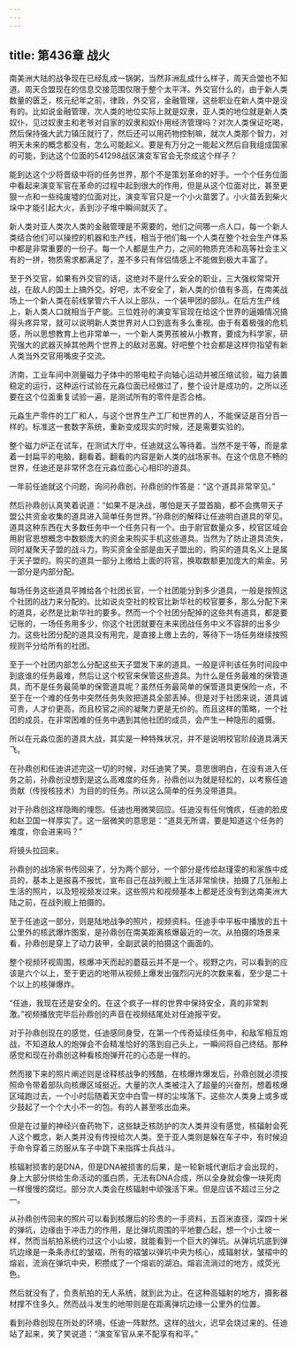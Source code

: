 ```yaml
---
---
---
```

title: 第436章 战火
---



南美洲大陆的战争现在已经乱成一锅粥，当然非洲乱成什么样子，周天合盟也不知道。周天合盟现在的信息交接范围仅限于整个太平洋。外交官什么的，由于新人类数量的匮乏，核元纪年之前，律政，外交官，金融管理，这些职业在新人类中是没有的。比如说金融管理，次人类的地位实际上就是奴隶，亚人类的地位就是新人类奴仆，见过奴隶主和老爷对自家的奴隶和奴仆用经济管理吗？对次人类保证吃喝，然后保持强大武力镇压就行了，然后还可以用药物控制嘛，就次人类那个智力，对明天未来的概念都没有，怎么可能起义。要是有万分之一能起义然后自我组成国家的可能，到达这个位面的541298战区演变军官会无奈成这个样子？

能到达这个少将晋级中将的任务世界，那个不是策划革命的好手。一个个任务位面中看起来演变军官在革命的过程中起到很大的作用，但是从这个位面对比，甚至更狠一点和一些纯废墟的位面对比，演变军官只是一个小火苗罢了。小火苗丢到柴火垛中才能引起大火，丢到沙子堆中瞬间就灭了。

新人类对亚人类次人类的金融管理是不需要的，他们之间哪一点人口，每一个新人类结合他们可以操控的机器和生产线，相当于他们每一个人类在整个社会生产体系中都是非常重要的一份子。每一个人都是生产力，之间的物质充沛和高等社会主义有的一拼，物质需求都满足了，差不多只有伴侣情感上不能做到极大丰富了。

至于外交官，如果有外交官的话，这绝对不是什么安全的职业，三大强权常常开战，在敌人的国土上搞外交。好吧，太不安全了，新人类的价值有多高，在南美战场上一个新人类在前线掌管六千人以上部队，一个装甲团的部队。在后方生产线上，新人类人口就相当于产能。三位姓孙的演变军官现在给这个世界的逼婚情况搞得头疼异常，就可以说明新人类世界对人口到底有多么重视。由于有着极强的危机感，所以思想教育上也非常单一，一个新人类男孩被从小教育，要成为科学家，研究强大的武器灭掉其他两个世界上的敌对恶魔。好吧整个社会都是这样你指望有新人类当外交官用嘴皮子交流。

济南，工业车间中测量磁力子体中的带电粒子向轴心运动并被压缩试验，磁力装置稳定的运行，这种运行试验在元淼位面已经做过了，整个设计是成功的，之所以还要在这个位面重复试验一遍，是测试所有的零件是否合格。

元淼生产零件的工厂和人，与这个世界生产工厂和世界的人，不能保证是百分百一样的。标准这一套数字系统，重新变成现实的时候，还是需要实验的。

整个磁力炉正在试车，在测试大厅中，任迪就这么等待着。当然不是干等，而是拿着一封扁平的电脑，翻看着。翻看的内容是新人类的战场家书。在这个信息不畅的世界，任迪还是非常怀念在元淼位面心心相印的道具。

一年前任迪就这个问题，询问孙鼎创，孙鼎创的作答是：“这个道具非常罕见。”

然后孙鼎创认真笑着说道：“如果不是决战，哪怕是天子盟首脑，都不会携带天子盟公共资金收集的道具进入简单任务世界。”孙鼎创的解释让任迪明白道具的罕见。道具这种东西在大多数任务中一个任务只有一个。由于尉官数量众多，校官区域会用尉官思想概念中数额庞大的资金来购买手机这些道具。当然为了防止道具流失，同时凝聚天子盟的战斗力，购买资金全部是由天子盟出的，购买的道具名义上是属于天子盟的。购买的道具一部分上缴给上面的将官，换取数额更加庞大的紫金。另一部分是内部分配。

每场任务这些道具平摊给各个社团长官，一个社团能分到多少道具，一般是按照这个社团的战力来分配的。比如说炎空社的校官比新华社的校官要多，那么分配下来的道具，必然是比新华社的要多。然而一个个社团分配掉的这些共有道具，都是要记账的，一场任务用多少，你这个社团就要在未来团战任务中义不容辞的出多少力。这些社团分配的道具没有用完，是直接上缴上去的，等待下一场任务继续按照规则平分给所有的社团。

至于一个社团内部怎么分配这些天子盟发下来的道具。一般是评判该任务时间段中到底谁的任务最难，然后让这个校官来保管这些道具。为什么是任务最难的保管道具，而不是任务最简单的保管道具呢？虽然任务最简单的保管道具更保险一点，不至于在一个难的任务中突然任务失败把道具全部丢掉。但是对于社团来说，道具诚可贵，人才价更高，而且校官之间的凝聚力更是无价的。而且这样的策略，一个社团的成员，在非常困难的任务中遇到其他社团的成员，会产生一种隐形的威慑。

所以在元淼位面的道具大战，其实是一种特殊状况，并不是说明校官阶段道具满天飞。

在孙鼎创和任迪讲述完这一切的时候，对任迪笑了笑。意思很明白，在没有进入任务之前，孙鼎创没想到是这么高难度的任务，孙鼎创以为就是轻松的，以考察任迪贡献（传授核技术）为目的的任务。所以这么简单的任务没带道具。

对于孙鼎创这样隐晦的埋怨。任迪也用微笑回应。任迪没有任何愧疚，任迪的脸皮和赵卫国一样厚实了。这一层微笑的意思是：“道具无所谓，要是知道这个任务的难度，你会进来吗？”

将镜头拉回来。

孙鼎创的战场家书传回来了，分为两个部分，一个部分是传给赵瑾雯的和家族中成员的，基本上是报喜不报忧，宣布自己在战列舰上生活非常愉快，拍摄了几张船上生活的照片，以及短视频发过来。这些照片和视频基本上都是还没有到达南美洲大陆之前，在战列舰上拍摄的。

至于任迪这一部分，则是陆地战争的照片，视频资料。任迪手中平板中播放的五十公里外的核武爆炸图案，是孙鼎创在南美距离核爆最近的一次。从拍摄的场景来看，孙鼎创是穿上了动力装甲，全副武装的拍摄这个画面的。

整个视频环视周围，核爆冲天而起的蘑菇云并不是一个。视野之内，可以看到的应该是六个以上，至于更远的地带从视频上爆发出强烈闪光的次数来看，至少是二十个以上的核弹爆炸。

“任迪，我现在还是安全的。在这个疯子一样的世界中保持安全，真的非常刺激。”视频播放完毕后孙鼎创的声音在视频结尾处对任迪报平安。

对于孙鼎创现在的感觉，任迪感同身受，在第一个传奇延续任务中，和敌军相互炮战，不知道敌人的炮弹会不会精准恰好的落到自己头上，一瞬间将自己终结。那种感觉和现在孙鼎创这种看核炮弹开花的心态是一样的。

然而接下来的照片阐述则是诠释核战争的残酷，在核爆炸爆发后，孙鼎创就必须按照命令带着部队向核爆区域挺近。大量的次人类被注入了超量的兴奋剂，想着核爆区域跑过去，一个小时后随着天空中白雪一样的尘埃落下。这些次人类身上或多或少鼓起了一个个大小不一的包。有的人甚至咳出血来。

但是在过量的神经兴奋药物下，这些缺乏核防护的次人类并没有感觉，核辐射会死人这个概念，新人类并没有传授给次人类。至于亚人类则是躲在车子中，有时候迫于命令穿着三防服从车子中跳下来指挥士兵战斗。

核辐射损害的是DNA，但是DNA被损害的后果，是一轮新城代谢后才会出现的，身上大部分供给生命活动的蛋白质，无法有DNA合成，所以全身就会像一块死肉一样慢慢的腐烂。部分次人类会在核辐射中顽强活下来。但是应该不超过三分之一。

从孙鼎创传回来的照片可以看到核爆后的珍贵的一手资料，五百米直径，深四十米的弹坑，边缘由于冲击力的作用，是比弹坑周围的平地要凸起，想一个小土坡一样，然而当航拍系统约过这个小山坡，就能看到一个巨大的弹坑。从弹坑坑底到弹坑边缘是一条条赤红的皱褶，所有的褶皱以弹坑中央为核心，成辐射状，皱褶中的熔岩，流淌在弹坑中央，积攒成了一个熔岩的湖泊。熔岩流淌过的地方，成荧光色。

然后就没有了，负责航拍的无人系统，就到此为止。在这种高辐射的地方，摄影器材撑不住多久。然而战斗发生的地带则是在距离弹坑边缘一公里外的位置。

看到孙鼎创现在所处的环境，任迪一阵默然。这样的战火，迟早会烧过来的。任迪站了起来，笑了笑说道：“演变军官从来不配享有和平。”